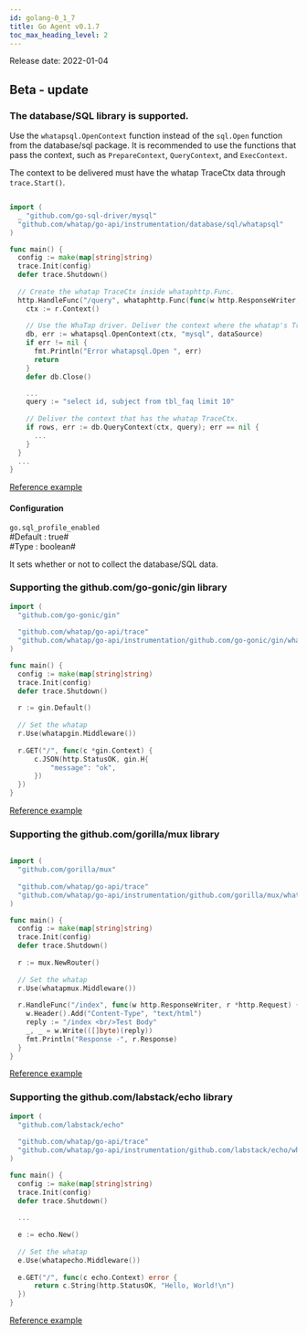 ```yaml
---
id: golang-0_1_7
title: Go Agent v0.1.7
toc_max_heading_level: 2
---
```



Release date: 2022-01-04

## Beta - update

### The database/SQL library is supported.

Use the `whatapsql.OpenContext` function instead of the `sql.Open` function from the database/sql package. It is recommended to use the functions that pass the context, such as `PrepareContext`, `QueryContext`, and `ExecContext`. 

The context to be delivered must have the whatap TraceCtx data through `trace.Start()`.

```go title='Install guide'

import (
  _ "github.com/go-sql-driver/mysql"
  "github.com/whatap/go-api/instrumentation/database/sql/whatapsql"
)

func main() {
  config := make(map[string]string)
  trace.Init(config)
  defer trace.Shutdown()
  
  // Create the whatap TraceCtx inside whataphttp.Func. 
  http.HandleFunc("/query", whataphttp.Func(func(w http.ResponseWriter, r *http.Request) {
    ctx := r.Context()
    
    // Use the WhaTap driver. Deliver the context where the whatap's TraceCtx exists. 
    db, err := whatapsql.OpenContext(ctx, "mysql", dataSource)
    if err != nil {
      fmt.Println("Error whatapsql.Open ", err)
      return
    }
    defer db.Close()

    ... 
    query := "select id, subject from tbl_faq limit 10"
    
    // Deliver the context that has the whatap TraceCtx. 
    if rows, err := db.QueryContext(ctx, query); err == nil {
      ...
    }
  }
  ...
}
```

[Reference example](https://github.com/whatap/go-api-example/tree/main/database/sql)

#### Configuration

`go.sql_profile_enabled`<br/>
\#Default : true#<br/>
\#Type : boolean#<br/>

It sets whether or not to collect the database/SQL data.

### Supporting the github.com/go-gonic/gin library

```go title='Install guide'
import (
  "github.com/go-gonic/gin"
  
  "github.com/whatap/go-api/trace"
  "github.com/whatap/go-api/instrumentation/github.com/go-gonic/gin/whatapgin"
)

func main() {
  config := make(map[string]string)
  trace.Init(config)
  defer trace.Shutdown()
  
  r := gin.Default()
  
  // Set the whatap
  r.Use(whatapgin.Middleware())
  
  r.GET("/", func(c *gin.Context) {
      c.JSON(http.StatusOK, gin.H{
          "message": "ok",
      })
  })
}
```

[Reference example](https://github.com/whatap/go-api-example/tree/main/github.com/gin-gonic/gin)

### Supporting the github.com/gorilla/mux library

```go title='Install guide'

import (
  "github.com/gorilla/mux"
  
  "github.com/whatap/go-api/trace"
  "github.com/whatap/go-api/instrumentation/github.com/gorilla/mux/whatapmux"
)

func main() {
  config := make(map[string]string)
  trace.Init(config)
  defer trace.Shutdown()
  
  r := mux.NewRouter()
  
  // Set the whatap
  r.Use(whatapmux.Middleware())
  
  r.HandleFunc("/index", func(w http.ResponseWriter, r *http.Request) {
    w.Header().Add("Content-Type", "text/html")
    reply := "/index <br/>Test Body"
    _, _ = w.Write(([]byte)(reply))
    fmt.Println("Response -", r.Response)
  }
}
```

[Reference example](https://github.com/whatap/go-api-example/tree/main/github.com/gorilla/mux)

### Supporting the github.com/labstack/echo library

```go title='Install guide'
import (
  "github.com/labstack/echo"
  
  "github.com/whatap/go-api/trace"
  "github.com/whatap/go-api/instrumentation/github.com/labstack/echo/whatapecho"
)

func main() {
  config := make(map[string]string)
  trace.Init(config)
  defer trace.Shutdown()
  
  ...
  
  e := echo.New()
  
  // Set the whatap
  e.Use(whatapecho.Middleware())
  
  e.GET("/", func(c echo.Context) error {
      return c.String(http.StatusOK, "Hello, World!\n")
  })
}
```

[Reference example](https://github.com/whatap/go-api-example/tree/main/github.com/labstack/echo)
